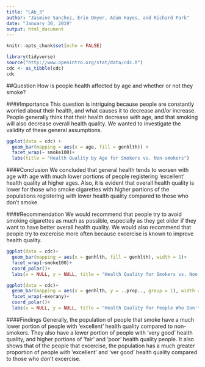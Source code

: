 ```yaml
---
title: "LAb_3"
author: "Jasmine Sanchez, Erin Omyer, Adam Hayes, and Richard Park"
date: "January 30, 2019"
output: html_document
---
```


```r
knitr::opts_chunk$set(echo = FALSE)

library(tidyverse)
source("http://www.openintro.org/stat/data/cdc.R")
cdc <- as_tibble(cdc)
cdc
```

##Question
How is people health affected by age and whether or not they smoke?

####Importance
This question is intriguing because people are constantly worried about their health, and what causes it to decrease and/or increase. People generally think that their health decrease with age, and that smoking will also decrease overall health quality. We wanted to investigate the validity of these general assumptions.
```r
ggplot(data = cdc) +
  geom_bar(mapping = aes(x = age, fill = genhlth)) +
  facet_wrap(~ smoke100)+
  labs(title = "Health Quality by Age for Smokers vs. Non-smokers")
```
####Conclusion
We concluded that general health tends to worsen with age with age with much lower portions of people registering 'excellent' health quality at higher ages.  Also, it is evident that overall health quality is lower for those who smoke cigarettes with higher portions of the populations registering with lower health quality compared to those who don't smoke.

####Recommendation
We would recommend that people try to avoid smoking cigarettes as much as possible, especially as they get older if they want to have better overall health quality. We would also recommend that people try to excercise more often because excercise is known to improve health quality.
```r
ggplot(data = cdc)+
  geom_bar(mapping = aes(x = genhlth, fill = genhlth), width = 1)+
  facet_wrap(~smoke100)+
  coord_polar()+
  labs(x = NULL, y = NULL, title = "Health Quality for Smokers vs. Non-smokers")

ggplot(data = cdc)+
  geom_bar(mapping = aes(x = genhlth, y = ..prop.., group = 1), width = 1)+
  facet_wrap(~exerany)+
  coord_polar()+
  labs(x = NULL, y = NULL, title = "Health Quality for People Who Don't Excercise vs People That Do ")

```

####Findings
Generally, the population of people that smoke have a much lower portion of people with 'excellent' health quality compared to non-smokers.  They also have a lower portion of people with 'very good' health quality, and higher portions of 'fair' and 'poor' health quality people. It also shows that of the people that excercise, the population has a much greater proportion of people with 'excellent' and 'ver good' health quality compared to those who don't excercise.



